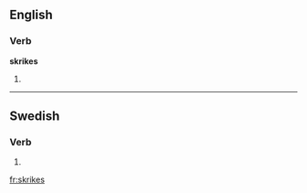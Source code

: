 ==English==

===Verb===
'''skrikes'''

# {{third-person singular of|[[skrike]]}}

----

==Swedish==

===Verb===
{{infl|sv|verb form}}

# {{sv-verb-form-pre-pass|skrika}}

[[fr:skrikes]]